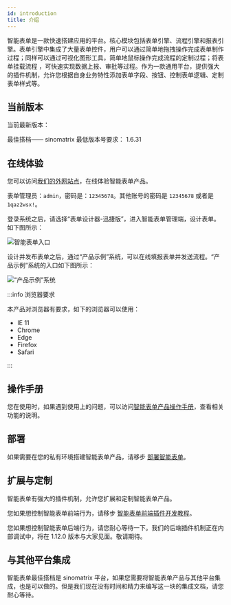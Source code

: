 ```yaml
---
id: introduction
title: 介绍
---
```



智能表单是一款快速搭建应用的平台。核心模块包括表单引擎、流程引擎和报表引擎。表单引擎中集成了大量表单控件，用户可以通过简单地拖拽操作完成表单制作过程；同样可以通过可视化图形工具，简单地鼠标操作完成流程的定制过程；将表单挂载流程 ，可快速实现数据上报、审批等过程。作为一款通用平台，提供强大的插件机制，允许您根据自身业务特性添加表单字段、按钮、控制表单逻辑、定制表单样式等。

## 当前版本

当前最新版本：<AppVersion />

最佳搭档—— sinomatrix 最低版本号要求： 1.6.31

## 在线体验

您可以访问[我们的外网站点](http://121.30.232.162:18880/sso/)，在线体验智能表单产品。

表单管理员：`admin`，密码是：`12345678`。其他账号的密码是 `12345678` 或者是 `1qaz2wsx!`。

登录系统之后，请选择“表单设计器-迅捷版”，进入智能表单管理端，设计表单。如下图所示：

![智能表单入口](assets/introduction/form-manager-enter.png)

设计并发布表单之后，通过“产品示例”系统，可以在线填报表单并发送流程。“产品示例”系统的入口如下图所示：

![“产品示例”系统](assets/introduction/form-app-enter.png)

:::info 浏览器要求

本产品对浏览器有要求，如下的浏览器可以使用：

- IE 11
- Chrome
- Edge
- Firefox
- Safari

:::

## 操作手册

您在使用时，如果遇到使用上的问题，可以访问[智能表单产品操作手册](http://sinoui.gitee.io/intellisense-form-notebook/)，查看相关功能的说明。

## 部署

如果需要在您的私有环境搭建智能表单产品，请移步 [部署智能表单](./deployment.mdx)。

## 扩展与定制

智能表单有强大的插件机制，允许您扩展和定制智能表单产品。

您如果想控制智能表单前端行为，请移步 [智能表单前端插件开发教程](./plugin-index.md)。

您如果想控制智能表单后端行为，请您耐心等待一下。我们的后端插件机制正在内部调试中，将在 1.12.0 版本与大家见面。敬请期待。

## 与其他平台集成

智能表单最佳搭档是 sinomatrix 平台，如果您需要将智能表单产品与其他平台集成，也是可以做的。但是我们现在没有时间和精力来编写这一块的集成文档，请您耐心等待。
